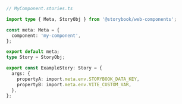 ```ts
// MyComponent.stories.ts

import type { Meta, StoryObj } from '@storybook/web-components';

const meta: Meta = {
  component: 'my-component',
};

export default meta;
type Story = StoryObj;

export const ExampleStory: Story = {
  args: {
    propertyA: import.meta.env.STORYBOOK_DATA_KEY,
    propertyB: import.meta.env.VITE_CUSTOM_VAR,
  },
};
```
